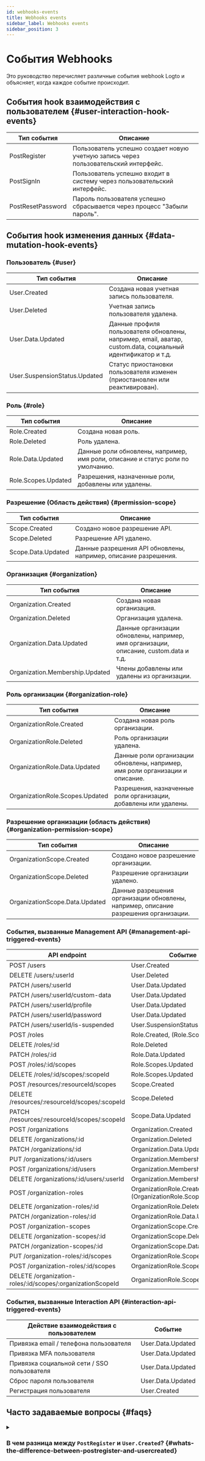 ```yaml
---
id: webhooks-events
title: Webhooks events
sidebar_label: Webhooks events
sidebar_position: 3
---
```


# События Webhooks

Это руководство перечисляет различные события webhook Logto и объясняет, когда каждое событие происходит.

## События hook взаимодействия с пользователем \{#user-interaction-hook-events}

| Тип события       | Описание                                                                            |
| ----------------- | ----------------------------------------------------------------------------------- |
| PostRegister      | Пользователь успешно создает новую учетную запись через пользовательский интерфейс. |
| PostSignIn        | Пользователь успешно входит в систему через пользовательский интерфейс.             |
| PostResetPassword | Пароль пользователя успешно сбрасывается через процесс "Забыли пароль".             |

## События hook изменения данных \{#data-mutation-hook-events}

### Пользователь \{#user}

| Тип события                   | Описание                                                                                                     |
| ----------------------------- | ------------------------------------------------------------------------------------------------------------ |
| User.Created                  | Создана новая учетная запись пользователя.                                                                   |
| User.Deleted                  | Учетная запись пользователя удалена.                                                                         |
| User.Data.Updated             | Данные профиля пользователя обновлены, например, email, аватар, custom.data, социальный идентификатор и т.д. |
| User.SuspensionStatus.Updated | Статус приостановки пользователя изменен (приостановлен или реактивирован).                                  |

### Роль \{#role}

| Тип события         | Описание                                                                        |
| ------------------- | ------------------------------------------------------------------------------- |
| Role.Created        | Создана новая роль.                                                             |
| Role.Deleted        | Роль удалена.                                                                   |
| Role.Data.Updated   | Данные роли обновлены, например, имя роли, описание и статус роли по умолчанию. |
| Role.Scopes.Updated | Разрешения, назначенные роли, добавлены или удалены.                            |

### Разрешение (Область действия) \{#permission-scope}

| Тип события        | Описание                                                        |
| ------------------ | --------------------------------------------------------------- |
| Scope.Created      | Создано новое разрешение API.                                   |
| Scope.Deleted      | Разрешение API удалено.                                         |
| Scope.Data.Updated | Данные разрешения API обновлены, например, описание разрешения. |

### Организация \{#organization}

| Тип события                     | Описание                                                                              |
| ------------------------------- | ------------------------------------------------------------------------------------- |
| Organization.Created            | Создана новая организация.                                                            |
| Organization.Deleted            | Организация удалена.                                                                  |
| Organization.Data.Updated       | Данные организации обновлены, например, имя организации, описание, custom.data и т.д. |
| Organization.Membership.Updated | Члены добавлены или удалены из организации.                                           |

### Роль организации \{#organization-role}

| Тип события                     | Описание                                                                      |
| ------------------------------- | ----------------------------------------------------------------------------- |
| OrganizationRole.Created        | Создана новая роль организации.                                               |
| OrganizationRole.Deleted        | Роль организации удалена.                                                     |
| OrganizationRole.Data.Updated   | Данные роли организации обновлены, например, имя роли организации и описание. |
| OrganizationRole.Scopes.Updated | Разрешения, назначенные роли организации, добавлены или удалены.              |

### Разрешение организации (область действия) \{#organization-permission-scope}

| Тип события                    | Описание                                                                            |
| ------------------------------ | ----------------------------------------------------------------------------------- |
| OrganizationScope.Created      | Создано новое разрешение организации.                                               |
| OrganizationScope.Deleted      | Разрешение организации удалено.                                                     |
| OrganizationScope.Data.Updated | Данные разрешения организации обновлены, например, описание разрешения организации. |

### События, вызванные Management API \{#management-api-triggered-events}

| API endpoint                                               | Событие                                                     |
| ---------------------------------------------------------- | ----------------------------------------------------------- |
| POST /users                                                | User.Created                                                |
| DELETE /users/:userId                                      | User.Deleted                                                |
| PATCH /users/:userId                                       | User.Data.Updated                                           |
| PATCH /users/:userId/custom-data                           | User.Data.Updated                                           |
| PATCH /users/:userId/profile                               | User.Data.Updated                                           |
| PATCH /users/:userId/password                              | User.Data.Updated                                           |
| PATCH /users/:userId/is-suspended                          | User.SuspensionStatus.Updated                               |
| POST /roles                                                | Role.Created, (Role.Scopes.Update)                          |
| DELETE /roles/:id                                          | Role.Deleted                                                |
| PATCH /roles/:id                                           | Role.Data.Updated                                           |
| POST /roles/:id/scopes                                     | Role.Scopes.Updated                                         |
| DELETE /roles/:id/scopes/:scopeId                          | Role.Scopes.Updated                                         |
| POST /resources/:resourceId/scopes                         | Scope.Created                                               |
| DELETE /resources/:resourceId/scopes/:scopeId              | Scope.Deleted                                               |
| PATCH /resources/:resourceId/scopes/:scopeId               | Scope.Data.Updated                                          |
| POST /organizations                                        | Organization.Created                                        |
| DELETE /organizations/:id                                  | Organization.Deleted                                        |
| PATCH /organizations/:id                                   | Organization.Data.Updated                                   |
| PUT /organizations/:id/users                               | Organization.Membership.Updated                             |
| POST /organizations/:id/users                              | Organization.Membership.Updated                             |
| DELETE /organizations/:id/users/:userId                    | Organization.Membership.Updated                             |
| POST /organization-roles                                   | OrganizationRole.Created, (OrganizationRole.Scopes.Updated) |
| DELETE /organization-roles/:id                             | OrganizationRole.Deleted                                    |
| PATCH /organization-roles/:id                              | OrganizationRole.Data.Updated                               |
| POST /organization-scopes                                  | OrganizationScope.Created                                   |
| DELETE /organization-scopes/:id                            | OrganizationScope.Deleted                                   |
| PATCH /organization-scopes/:id                             | OrganizationScope.Data.Updated                              |
| PUT /organization-roles/:id/scopes                         | OrganizationRole.Scopes.Updated                             |
| POST /organization-roles/:id/scopes                        | OrganizationRole.Scopes.Updated                             |
| DELETE /organization-roles/:id/scopes/:organizationScopeId | OrganizationRole.Scopes.Updated                             |

### События, вызванные Interaction API \{#interaction-api-triggered-events}

| Действие взаимодействия с пользователем     | Событие           |
| ------------------------------------------- | ----------------- |
| Привязка email / телефона пользователя      | User.Data.Updated |
| Привязка MFA пользователя                   | User.Data.Updated |
| Привязка социальной сети / SSO пользователя | User.Data.Updated |
| Сброс пароля пользователя                   | User.Data.Updated |
| Регистрация пользователя                    | User.Created      |

## Часто задаваемые вопросы \{#faqs}

<details>
<summary>

### В чем разница между `PostRegister` и `User.Created`? \{#whats-the-difference-between-postregister-and-usercreated}

</summary>

`PostRegister` срабатывает, когда пользователь успешно создает новую учетную запись через процесс регистрации пользователя; `User.Created` срабатывает, когда новая учетная запись пользователя создается через Management API.

</details>
